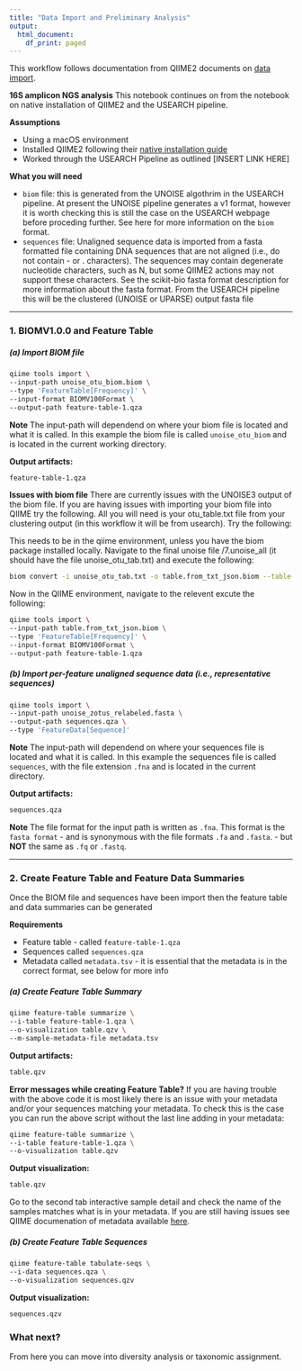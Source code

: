 ```yaml
---
title: "Data Import and Preliminary Analysis"
output:
  html_document:
    df_print: paged
---
```


This workflow follows documentation from QIIME2 documents on [data import](https://docs.qiime2.org/2017.12/tutorials/importing/). 

**16S amplicon NGS analysis**
This notebook continues on from the notebook on native installation of QIIME2 and the USEARCH pipeline.

**Assumptions**

* Using a macOS environment
* Installed QIIME2 following their [native installation guide](https://docs.qiime2.org/2017.12/install/native/)
* Worked through the USEARCH Pipeline as outlined [INSERT LINK HERE]

**What you will need**

* `biom` file: this is generated from the UNOISE algothrim in the USEARCH pipeline. At present the UNOISE pipeline generates a v1 format, however it is worth checking this is still the case on the USEARCH webpage before proceding further. See here for more information on the `biom` format.
* `sequences` file: Unaligned sequence data is imported from a fasta formatted file containing DNA sequences that are not aligned (i.e., do not contain - or . characters). The sequences may contain degenerate nucleotide characters, such as N, but some QIIME2 actions may not support these characters. See the scikit-bio fasta format description for more information about the fasta format. From the USEARCH pipeline this will be the clustered (UNOISE or UPARSE) output fasta file

***

### 1. BIOMV1.0.0 and Feature Table

##### (a) Import BIOM file

```bash
qiime tools import \
--input-path unoise_otu_biom.biom \
--type 'FeatureTable[Frequency]' \
--input-format BIOMV100Format \
--output-path feature-table-1.qza
```

<div class="alert alert-info">
**Note** The input-path will dependend on where your biom file is located and what it is called. In this example the biom file is called `unoise_otu_biom` and is located in the current working directory.</div>

**Output artifacts:**
```bash
feature-table-1.qza
```
<div class="alert alert-danger">
**Issues with biom file**
There are currently issues with the UNOISE3 output of the biom file. If you are having issues with importing your biom file into QIIME try the following. All you will need is your otu_table.txt file from your clustering output (in this workflow it will be from usearch). Try the following:

This needs to be in the qiime environment, unless you have the biom package installed locally. 
Navigate to the final unoise file /7.unoise_all (it should have the file unoise_otu_tab.txt) and execute the following:
```bash
biom convert -i unoise_otu_tab.txt -o table.from_txt_json.biom --table-type="OTU table" --to-json
```

Now in the QIIME environment, navigate to the relevent excute the following:
```bash
qiime tools import \
--input-path table.from_txt_json.biom \
--type 'FeatureTable[Frequency]' \
--input-format BIOMV100Format \
--output-path feature-table-1.qza
```
</div>

##### (b) Import per-feature unaligned sequence data (i.e., representative sequences)

```bash
qiime tools import \
--input-path unoise_zotus_relabeled.fasta \
--output-path sequences.qza \
--type 'FeatureData[Sequence]'
```

<div class="alert alert-info">
**Note** The input-path will dependend on where your sequences file is located and what it is called. In this example the sequences file is called `sequences`, with the file extension `.fna` and is located in the current directory.</div>

**Output artifacts:**
```bash
sequences.qza
```

<div class="alert alert-info">
**Note** The file format for the input path is written as `.fna`. This format is the `fasta format` - and is synonymous with the file formats `.fa` and `.fasta`. - but **NOT** the same as `.fq` or `.fastq`.</div>

***

### 2. Create Feature Table and Feature Data Summaries
Once the BIOM file and sequences have been import then the feature table and data summaries can be generated

**Requirements**

* Feature table - called `feature-table-1.qza`
* Sequences called `sequences.qza`
* Metadata called `metadata.tsv` - it is essential that the metadata is in the correct format, see below for more info

##### (a) Create Feature Table Summary

```bash
qiime feature-table summarize \
--i-table feature-table-1.qza \
--o-visualization table.qzv \
--m-sample-metadata-file metadata.tsv
```

**Output artifacts:**
```bash
table.qzv
```
<div class="alert alert-danger">
**Error messages while creating Feature Table?**
If you are having trouble with the above code it is most likely there is an issue with your metadata and/or your sequences matching your metadata. To check this is the case you can run the above script without the last line adding in your metadata:
```bash
qiime feature-table summarize \
--i-table feature-table-1.qza \
--o-visualization table.qzv 
```

**Output visualization:**
```bash
table.qzv
```
Go to the second tab interactive sample detail and check the name of the samples matches what is in your metadata. If you are still having issues see QIIME documenation of metadata available [here](https://docs.qiime2.org/2017.12/tutorials/metadata/).</div>

##### (b) Create Feature Table Sequences
```bash
qiime feature-table tabulate-seqs \
--i-data sequences.qza \
--o-visualization sequences.qzv
```
**Output visualization:**
```bash
sequences.qzv
```

### What next?
From here you can move into diversity analysis or taxonomic assignment.